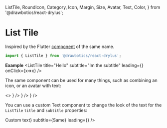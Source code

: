   ListTile,
  RoundIcon,
  Category,
  Icon,
  Margin,
  Size,
  Avatar,
  Text,
  Color,
} from '@drawbotics/react-drylus';



# List Tile
Inspired by the Flutter [component](https://api.flutter.dev/flutter/material/ListTile-class.html) of the same name.
```jsx
import { ListTile } from '@drawbotics/react-drylus';
```

__Example__
<Playground component={ListTile}>
  <ListTile
    title="Hello"
    subtitle="Im the subtitle"
    leading={<RoundIcon name="check" size={50} />}
    onClick={x=>x} />
</Playground>


The same component can be used for many things, such as combining an icon, or an avatar with text:

<Playground>
  <>
    <Margin size={{ bottom: Size.EXTRA_SMALL }}>
      <ListTile title="Destructive action" leading={<Icon name="x" color={Color.RED} />} />
    </Margin>
    <Margin size={{ bottom: Size.EXTRA_LARGE }}>
      <ListTile title="Success action" leading={<Icon name="check" color={Color.GREEN} />} />
    </Margin>
    <ListTile title="Mr Man Boy" leading={<Avatar text="mb" color={Color.GREEN} />} />
  </>
</Playground>

You can use a custom Text component to change the look of the text for the `ListTile` `title` and `subtitle` properties:

<Playground>
  <ListTile title={<Text bold>Custom text</Text>} subtitle={<Text category={Category.DANGER}>Same</Text>} leading={<RoundIcon name="check" size={50} />} />
</Playground>